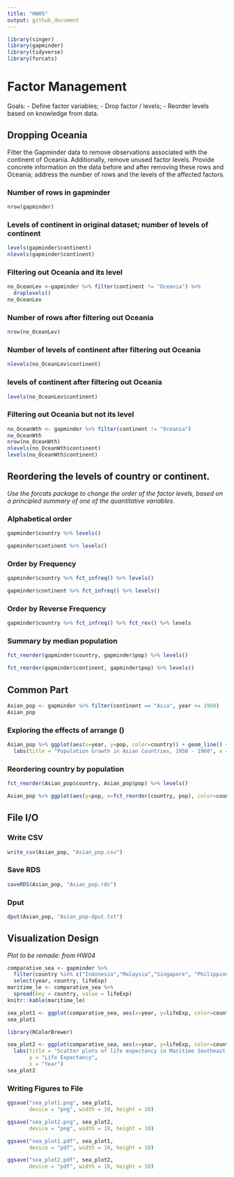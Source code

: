 ```yaml
---
title: "HW05"
output: github_document
---
```


```r
library(singer)
library(gapminder)
library(tidyverse)
library(forcats)
```

# Factor Management
Goals:
- Define factor variables;
- Drop factor / levels;
- Reorder levels based on knowledge from data.


## Dropping Oceania 
Filter the Gapminder data to remove observations associated with the continent of Oceania. Additionally, remove unused factor levels. Provide concrete information on the data before and after removing these rows and Oceania; address the number of rows and the levels of the affected factors.

### Number of rows in gapminder
```r
nrow(gapminder)
```

### Levels of continent in original dataset; number of levels of continent
```r
levels(gapminder$continent)
nlevels(gapminder$continent)
```

### Filtering out Oceania and its level
```r
no_OceanLev <-gapminder %>% filter(continent != "Oceania") %>%
  droplevels()
no_OceanLev
```

### Number of rows after filtering out Oceania
```r
nrow(no_OceanLev)
```

### Number of levels of continent after filtering out Oceania
```r
nlevels(no_OceanLev$continent)
```

### levels of continent after filtering out Oceania
```r
levels(no_OceanLev$continent)
```

### Filtering out Oceania but not its level
```r
no_OceanWth <- gapminder %>% filter(continent != "Oceania")
no_OceanWth
nrow(no_OceanWth)
nlevels(no_OceanWth$continent)
levels(no_OceanWth$continent)
```

## Reordering the levels of country or continent. 
*Use the forcats package to change the order of the factor levels, based on a principled summary of one of the quantitative variables.*

### Alphabetical order
```r
gapminder$country %>% levels()
```

```r
gapminder$continent %>% levels()
```

### Order by Frequency
```r
gapminder$country %>% fct_infreq() %>% levels()
```

```r
gapminder$continent %>% fct_infreq() %>% levels()
```

### Order by Reverse Frequency
```r
gapminder$country %>% fct_infreq() %>% fct_rev() %>% levels
```

### Summary by median population
```r
fct_reorder(gapminder$country, gapminder$pop) %>% levels()
```

```r
fct_reorder(gapminder$continent, gapminder$pop) %>% levels()
```

## Common Part
```r
Asian_pop <- gapminder %>% filter(continent == "Asia", year <= 1960)
Asian_pop
```

### Exploring the effects of arrange ()
```r
Asian_pop %>% ggplot(aes(x=year, y=pop, color=country)) + geom_line() +
  labs(title = "Population Growth in Asian Countries, 1950 - 1960", x = "Year", y = "Population") + scale_x_log10()
```

### Reordering country by population
```r
fct_reorder(Asian_pop$country, Asian_pop$pop) %>% levels()
```

```r
Asian_pop %>% ggplot(aes(y=pop, x=fct_reorder(country, pop), color=country)) + geom_point() + labs(title="Population of Asian Countries, 1950 - 1960", x = "Population", y = "Country")
```

## File I/O
### Write CSV
```r
write_csv(Asian_pop, "Asian_pop.csv")
```

### Save RDS
```r
saveRDS(Asian_pop, "Asian_pop.rds")
```

### Dput
```r
dput(Asian_pop, "Asian_pop-dput.txt")
```


## Visualization Design
*Plot to be remade: from HW04*

```r
comparative_sea <- gapminder %>% 
  filter(country %in% c("Indonesia","Malaysia","Singapore", "Philippines")) %>% 
  select(year, country, lifeExp)
maritime_le <- comparative_sea %>%
  spread(key = country, value = lifeExp)
knitr::kable(maritime_le)
```

```r
sea_plot1 <- ggplot(comparative_sea, aes(x=year, y=lifeExp, color=country)) + geom_point ()
sea_plot1
```


```r
library(RColorBrewer)
```


```r
sea_plot2 <- ggplot(comparative_sea, aes(x=year, y=lifeExp, color=country)) + geom_point () + scale_color_brewer(palette = "Set3") +
  labs(title = "Scatter plots of life expectancy in Maritime Southeast Asian Countries", 
       y = "Life Expectancy", 
       x = "Year")
sea_plot2
```

### Writing Figures to File
```r
ggsave("sea_plot1.png", sea_plot1, 
       device = "png", width = 10, height = 10)

ggsave("sea_plot2.png", sea_plot2, 
       device = "png", width = 10, height = 10)

ggsave("sea_plot1.pdf", sea_plot1, 
       device = "pdf", width = 10, height = 10)

ggsave("sea_plot2.pdf", sea_plot2, 
       device = "pdf", width = 10, height = 10)
```
